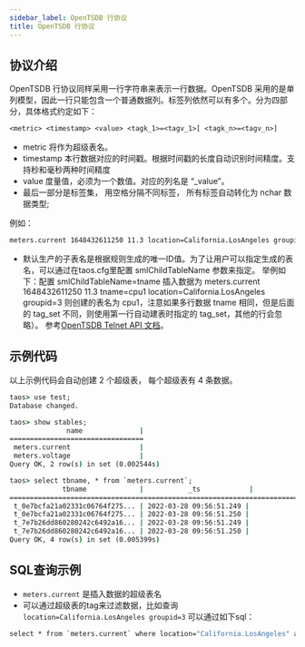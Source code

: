 ```yaml
---
sidebar_label: OpenTSDB 行协议
title: OpenTSDB 行协议
---
```



## 协议介绍

OpenTSDB 行协议同样采用一行字符串来表示一行数据。OpenTSDB 采用的是单列模型，因此一行只能包含一个普通数据列。标签列依然可以有多个。分为四部分，具体格式约定如下：

```txt
<metric> <timestamp> <value> <tagk_1>=<tagv_1>[ <tagk_n>=<tagv_n>]
```

- metric 将作为超级表名。
- timestamp 本行数据对应的时间戳。根据时间戳的长度自动识别时间精度。支持秒和毫秒两种时间精度
- value 度量值，必须为一个数值。对应的列名是 “_value”。
- 最后一部分是标签集， 用空格分隔不同标签， 所有标签自动转化为 nchar 数据类型;

例如：

```txt
meters.current 1648432611250 11.3 location=California.LosAngeles groupid=3
```

- 默认生产的子表名是根据规则生成的唯一ID值。为了让用户可以指定生成的表名，可以通过在taos.cfg里配置 smlChildTableName 参数来指定。
举例如下：配置 smlChildTableName=tname 插入数据为 meters.current 1648432611250 11.3 tname=cpu1 location=California.LosAngeles groupid=3 则创建的表名为 cpu1，注意如果多行数据 tname 相同，但是后面的 tag_set 不同，则使用第一行自动建表时指定的 tag_set，其他的行会忽略）。
参考[OpenTSDB Telnet API 文档](http://opentsdb.net/docs/build/html/api_telnet/put.html)。

## 示例代码

<Tabs defaultValue="java" groupId="lang">
  <TabItem label="Java" value="java">
    <JavaTelnet />
  </TabItem>
  <TabItem label="Python" value="Python">
    <PyTelnet />
  </TabItem>
  <TabItem label="Go" value="go">
    <GoTelnet />
  </TabItem>
  <TabItem label="Node.js" value="nodejs">
    <NodeTelnet />
  </TabItem>
  <TabItem label="C#" value="csharp">
    <CsTelnet />
  </TabItem>
  <TabItem label="C" value="c">
    <CTelnet />
  </TabItem>
</Tabs>

以上示例代码会自动创建 2 个超级表， 每个超级表有 4 条数据。

```cmd
taos> use test;
Database changed.

taos> show stables;
              name              |
=================================
 meters.current                 |
 meters.voltage                 |
Query OK, 2 row(s) in set (0.002544s)

taos> select tbname, * from `meters.current`;
             tbname             |           _ts            |           _value           | groupid |            location            |
==================================================================================================================================
 t_0e7bcfa21a02331c06764f275... | 2022-03-28 09:56:51.249 |              10.800000000 | 3       | California.LosAngeles                |
 t_0e7bcfa21a02331c06764f275... | 2022-03-28 09:56:51.250 |              11.300000000 | 3       | California.LosAngeles                |
 t_7e7b26dd860280242c6492a16... | 2022-03-28 09:56:51.249 |              10.300000000 | 2       | California.SanFrancisco               |
 t_7e7b26dd860280242c6492a16... | 2022-03-28 09:56:51.250 |              12.600000000 | 2       | California.SanFrancisco               |
Query OK, 4 row(s) in set (0.005399s)
```

## SQL查询示例
- `meters.current` 是插入数据的超级表名
- 可以通过超级表的tag来过滤数据，比如查询 `location=California.LosAngeles groupid=3` 可以通过如下sql：
``` cmd
select * from `meters.current` where location="California.LosAngeles" and groupid=3
```
